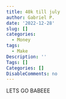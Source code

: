 ```yaml
---
title: 40k till july
author: Gabriel P.
date: '2022-12-28'
slug: []
categories:
  - Money
tags:
  - Make
Description: ''
Tags: []
Categories: []
DisableComments: no
---
```


LETS GO BABEEE
